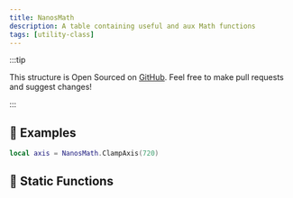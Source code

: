 ```yaml
---
title: NanosMath
description: A table containing useful and aux Math functions
tags: [utility-class]
---
```




<HeaderDeclaration class_data={ClassData} is_static={true} />

:::tip

This structure is Open Sourced on [GitHub](https://github.com/nanos-world/nanos-world-lua-lib). Feel free to make pull requests and suggest changes!

:::


## 🎒 Examples

```lua
local axis = NanosMath.ClampAxis(720)
```


## 🗿 Static Functions

<StaticFunctionsDeclaration class_data={ClassData} />
